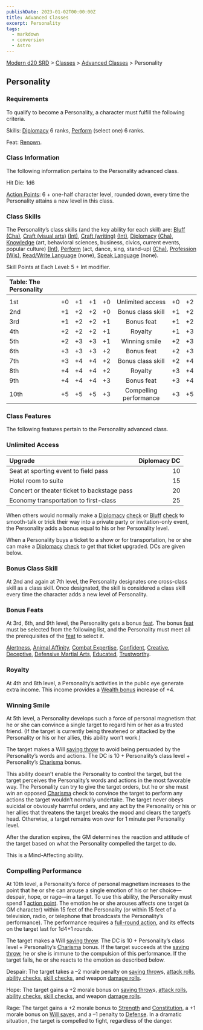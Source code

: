 ```yaml
---
publishDate: 2023-01-02T00:00:00Z
title: Advanced Classes
excerpt: Personality
tags:
  - markdown
  - conversion
  - Astro
---
```


[Modern d20 SRD](/#modernD20) > [Classes](modern-d20-srd-classes-index) > [Advanced Classes](modern-d20-srd-classes-advanced-index) > Personality

## Personality

### Requirements

To qualify to become a Personality, a character must fulfill the following criteria.

Skills: [Diplomacy](modern-d20-srd-skills-diplomacy) 6 ranks, [Perform](modern-d20-srd-skills-perform) (select one) 6 ranks.

Feat: [Renown](modern-d20-srd-feats-renown).

### Class Information

The following information pertains to the Personality advanced class.

Hit Die: 1d6

[Action Points](modern-d20-srd-basics-action-points): 6 + one-half character level, rounded down, every time the Personality attains a new level in this class.

### Class Skills

The Personality’s class skills (and the key ability for each skill) are: [Bluff](modern-d20-srd-skills-bluff) [(Cha)](modern-d20-srd-basics-ability-scores), [Craft (visual arts)](modern-d20-srd-skills-craft-visual-art) [(Int)](modern-d20-srd-basics-ability-scores), [Craft (writing)](modern-d20-srd-skills-craft-writing) [(Int)](modern-d20-srd-basics-ability-scores), [Diplomacy](modern-d20-srd-skills-diplomacy) [(Cha)](modern-d20-srd-basics-ability-scores), [Knowledge](modern-d20-srd-skills-knowledge) (art,
behavioral sciences, business, civics, current events, popular culture) [(Int)](modern-d20-srd-basics-ability-scores), [Perform](modern-d20-srd-skills-perform) (act,
dance, sing, stand-up) [(Cha)](modern-d20-srd-basics-ability-scores), [Profession](modern-d20-srd-skills-profession) [(Wis)](modern-d20-srd-basics-ability-scores),
[Read/Write Language](modern-d20-srd-skills-read-write-language) (none), [Speak Language](modern-d20-srd-skills-speak-language) (none).

Skill Points at Each Level: 5 + Int modifier.

| Table: The Personality |     |     |     |     |                        |     |     |
| :--------------------- | :-: | :-: | :-: | :-: | :--------------------: | :-: | --: |
|                        |     |     |     |     |                        |     |     |
| 1st                    | +0  | +1  | +1  | +0  |    Unlimited access    | +0  |  +2 |
| 2nd                    | +1  | +2  | +2  | +0  |   Bonus class skill    | +1  |  +2 |
| 3rd                    | +1  | +2  | +2  | +1  |       Bonus feat       | +1  |  +2 |
| 4th                    | +2  | +2  | +2  | +1  |        Royalty         | +1  |  +3 |
| 5th                    | +2  | +3  | +3  | +1  |     Winning smile      | +2  |  +3 |
| 6th                    | +3  | +3  | +3  | +2  |       Bonus feat       | +2  |  +3 |
| 7th                    | +3  | +4  | +4  | +2  |   Bonus class skill    | +2  |  +4 |
| 8th                    | +4  | +4  | +4  | +2  |        Royalty         | +3  |  +4 |
| 9th                    | +4  | +4  | +4  | +3  |       Bonus feat       | +3  |  +4 |
| 10th                   | +5  | +5  | +5  | +3  | Compelling performance | +3  |  +5 |

### Class Features

The following features pertain to the Personality advanced class.

### Unlimited Access

| Upgrade                                     | Diplomacy DC |
| :------------------------------------------ | -----------: |
| Seat at sporting event to field pass        |           10 |
| Hotel room to suite                         |           15 |
| Concert or theater ticket to backstage pass |           20 |
| Economy transportation to first-class       |           25 |

When others would normally make a [Diplomacy](modern-d20-srd-skills-diplomacy) [check](modern-d20-srd-skills-skill-basics-php#skill-check-index) or [Bluff](modern-d20-srd-skills-bluff) [check](modern-d20-srd-skills-skill-basics-php#skill-check-index) to smooth-talk or trick their way into a private party or invitation-only event, the Personality adds a bonus equal to his or her Personality level.

When a Personality buys a ticket to a show or for transportation, he or she can make a [Diplomacy](modern-d20-srd-skills-diplomacy) [check](modern-d20-srd-skills-skill-basics-php#skill-check-index) to get that ticket upgraded. DCs are given below.

### Bonus Class Skill

At 2nd and again at 7th level, the Personality designates one cross-class skill as a class skill. Once designated, the skill is considered a class skill every time the character adds a new level of Personality.

### Bonus Feats

At 3rd, 6th, and 9th level, the Personality gets a bonus [feat](modern-d20-srd-feats-index). The bonus [feat](modern-d20-srd-feats-index) must be selected from the following list, and the Personality must meet all the prerequisites of the [feat](modern-d20-srd-feats-index) to select it.

[Alertness](modern-d20-srd-feats-alertness), [Animal Affinity](modern-d20-srd-feats-animal-affinity), [Combat Expertise](modern-d20-srd-feats-combat-expertise), [Confident](modern-d20-srd-feats-confident), [Creative](modern-d20-srd-feats-creative), [Deceptive](modern-d20-srd-feats-deceptive), [Defensive Martial Arts](modern-d20-srd-feats-defensive-martial-arts), [Educated](modern-d20-srd-feats-educated), [Trustworthy](modern-d20-srd-feats-trustworthy).

### Royalty

At 4th and 8th level, a Personality’s activities in the public eye generate extra income. This income provides a [Wealth bonus](modern-d20-srd-wealth-wealth-bonus) increase of +4.

### Winning Smile

At 5th level, a Personality develops such a force of personal magnetism that he or she can convince a single target to regard him or her as a trusted friend. (If the target is currently being threatened or attacked by the Personality or his or her allies, this ability won’t work.)

The target makes a Will [saving throw](modern-d20-srd-basics-saving-throws) to avoid being persuaded by the Personality’s words and actions. The DC is 10 + Personality’s class level + Personality’s [Charisma](modern-d20-srd-basics-ability-scores) bonus.

This ability doesn’t enable the Personality to control the target, but the target perceives the Personality’s words and actions in the most favorable way. The Personality can try to give the target orders, but he or she must win an opposed [Charisma](modern-d20-srd-basics-ability-scores) check to convince the target to perform any actions the target wouldn’t normally undertake. The target never obeys suicidal or obviously harmful orders, and any act by the Personality or his or her allies that threatens the target breaks the mood and clears the target’s head. Otherwise, a target remains won over for 1 minute per Personality level.

After the duration expires, the GM determines the reaction and attitude of the target based on what the Personality compelled the target to do.

This is a Mind-Affecting ability.

### Compelling Performance

At 10th level, a Personality’s force of personal magnetism increases to the point that he or she can arouse a single emotion of his or her choice—despair, hope, or rage—in a target. To use this ability, the Personality must spend 1 [action point](modern-d20-srd-basics-action-points). The emotion he or she arouses affects one target (a GM character) within 15 feet of the Personality (or within 15 feet of a television, radio, or telephone that broadcasts the Personality’s performance). The performance requires a [full-round action](modern-d20-srd-combat-full-round-actions), and its effects on the target last for 1d4+1 rounds.

The target makes a Will [saving throw](modern-d20-srd-basics-saving-throws). The DC is 10 + Personality’s class level + Personality’s [Charisma](modern-d20-srd-basics-ability-scores) bonus. If the target succeeds at the [saving throw](modern-d20-srd-basics-saving-throws), he or she is immune to the compulsion of this performance. If the target fails, he or she reacts to the emotion as described below.

Despair: The target takes a –2 morale penalty on [saving throw](modern-d20-srd-basics-saving-throws)s, [attack rolls](modern-d20-srd-combat-attack-roll), [ability checks](modern-d20-srd-basics-ability-scores), [skill checks](modern-d20-srd-skills-skill-basics-php#skill-check-index), and weapon [damage rolls](modern-d20-srd-combat-damage).

Hope: The target gains a +2 morale bonus on [saving throw](modern-d20-srd-basics-saving-throws)s, [attack rolls](modern-d20-srd-combat-attack-roll), [ability checks](modern-d20-srd-basics-ability-scores), [skill checks](modern-d20-srd-skills-skill-basics-php#skill-check-index), and weapon [damage rolls](modern-d20-srd-combat-damage).

Rage: The target gains a +2 morale bonus to [Strength](modern-d20-srd-basics-ability-scores) and [Constitution](modern-d20-srd-basics-ability-scores), a +1 morale bonus on [Will save](modern-d20-srd-basics-saving-throws)s, and a –1 penalty to [Defense](modern-d20-srd-combat-defense). In a dramatic situation, the target is compelled to fight, regardless of the danger.
